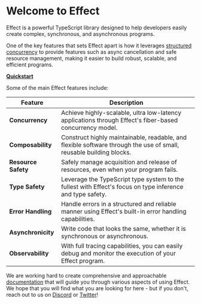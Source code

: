 # Welcome to Effect

Effect is a powerful TypeScript library designed to help developers
easily create complex, synchronous, and asynchronous programs.

One of the key features that sets Effect apart is how it leverages
[structured concurrency](https://en.wikipedia.org/wiki/Structured_concurrency)
to provide features such as async cancellation and safe resource management, making it easier to build robust, scalable, and efficient programs.

<div style={{ textAlign: "center", padding: "60px" }}>
  <a
    href="docs/quickstart"
    style={{
      backgroundColor: "rgb(90, 103, 216)",
      color: "#ffffff",
      fontSize: "20px",
      padding: "20px",
      borderRadius: "6px",
    }}
  >
    <b>Quickstart</b>
  </a>
</div>

Some of the main Effect features include:

| **Feature**         | **Description**                                                                                                    |
| ------------------- | ------------------------------------------------------------------------------------------------------------------ |
| **Concurrency**     | Achieve highly-scalable, ultra low-latency applications through Effect's fiber-based concurrency model.            |
| **Composability**   | Construct highly maintainable, readable, and flexible software through the use of small, reusable building blocks. |
| **Resource Safety** | Safely manage acquisition and release of resources, even when your program fails.                                  |
| **Type Safety**     | Leverage the TypeScript type system to the fullest with Effect's focus on type inference and type safety.          |
| **Error Handling**  | Handle errors in a structured and reliable manner using Effect's built-in error handling capabilities.             |
| **Asynchronicity**  | Write code that looks the same, whether it is synchronous or asynchronous.                                         |
| **Observability**   | With full tracing capabilities, you can easily debug and monitor the execution of your Effect program.             |

We are working hard to create comprehensive and approachable [documentation](docs/introduction)
that will guide you through various aspects of using Effect. We hope that
you will find what you are looking for here - but if you don't, reach out
to us on [Discord](https://discord.gg/effect-ts) or [Twitter](https://twitter.com/EffectTS_)!
